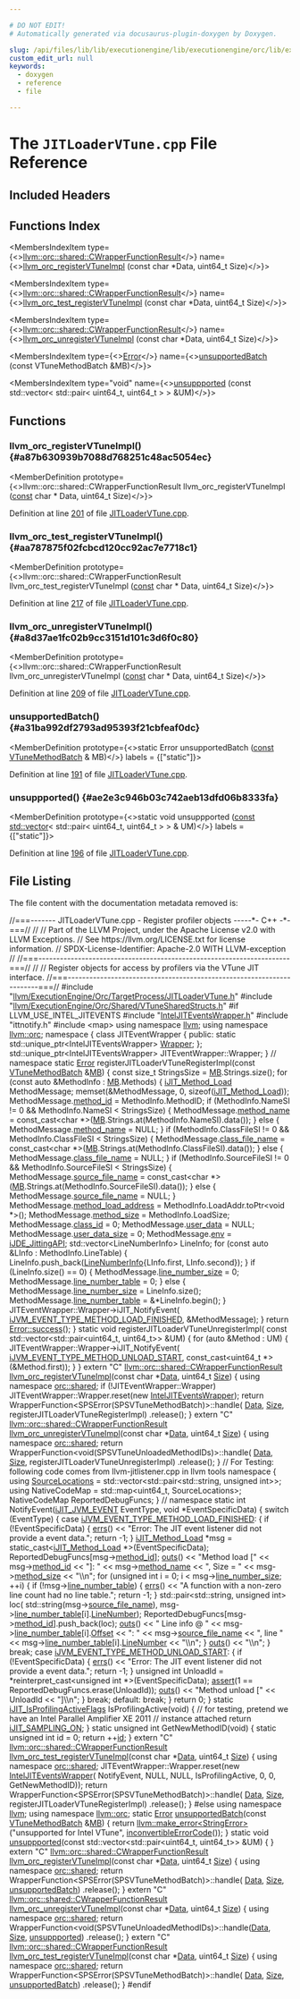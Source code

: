 ```yaml
---

# DO NOT EDIT!
# Automatically generated via docusaurus-plugin-doxygen by Doxygen.

slug: /api/files/lib/lib/executionengine/lib/executionengine/orc/lib/executionengine/orc/targetprocess/jitloadervtune-cpp
custom_edit_url: null
keywords:
  - doxygen
  - reference
  - file

---
```





# The `JITLoaderVTune.cpp` File Reference

<DoxygenPage pluginConfig={pluginConfig}>



## Included Headers

<IncludesList>
<IncludesListItem
  filePath="llvm/ExecutionEngine/Orc/TargetProcess/JITLoaderVTune.h"
  permalink="/docs/api/files/include/include/llvm/include/llvm/executionengine/include/llvm/executionengine/orc/include/llvm/executionengine/orc/targetprocess/jitloadervtune-h"
  isLocal="true" />
<IncludesListItem
  filePath="llvm/ExecutionEngine/Orc/Shared/VTuneSharedStructs.h"
  permalink="/docs/api/files/include/include/llvm/include/llvm/executionengine/include/llvm/executionengine/orc/include/llvm/executionengine/orc/shared/vtunesharedstructs-h"
  isLocal="true" />
</IncludesList>

## Functions Index

<MembersIndex>

<MembersIndexItem
  type={<><a href="/docs/api/structs/llvm/orc/shared/cwrapperfunctionresult">llvm::orc::shared::CWrapperFunctionResult</a></>}
  name={<><a href="#a87b630939b7088d768251c48ac5054ec">llvm&#95;orc&#95;registerVTuneImpl</a> (const char &#42;Data, uint64&#95;t Size)</>}>
</MembersIndexItem>

<MembersIndexItem
  type={<><a href="/docs/api/structs/llvm/orc/shared/cwrapperfunctionresult">llvm::orc::shared::CWrapperFunctionResult</a></>}
  name={<><a href="#aa787875f02fcbcd120cc92ac7e7718c1">llvm&#95;orc&#95;test&#95;registerVTuneImpl</a> (const char &#42;Data, uint64&#95;t Size)</>}>
</MembersIndexItem>

<MembersIndexItem
  type={<><a href="/docs/api/structs/llvm/orc/shared/cwrapperfunctionresult">llvm::orc::shared::CWrapperFunctionResult</a></>}
  name={<><a href="#a8d37ae1fc02b9cc3151d101c3d6f0c80">llvm&#95;orc&#95;unregisterVTuneImpl</a> (const char &#42;Data, uint64&#95;t Size)</>}>
</MembersIndexItem>

<MembersIndexItem
  type={<><a href="/docs/api/classes/llvm/error">Error</a></>}
  name={<><a href="#a31ba992df2793ad95393f21cbfeaf0dc">unsupportedBatch</a> (const VTuneMethodBatch &amp;MB)</>}>
</MembersIndexItem>

<MembersIndexItem
  type="void"
  name={<><a href="#ae2e3c946b03c742aeb13dfd06b8333fa">unsuppported</a> (const std::vector&lt; std::pair&lt; uint64&#95;t, uint64&#95;t &gt; &gt; &amp;UM)</>}>
</MembersIndexItem>

</MembersIndex>


<SectionDefinition>

## Functions

### llvm&#95;orc&#95;registerVTuneImpl() {#a87b630939b7088d768251c48ac5054ec}

<MemberDefinition
  prototype={<>llvm::orc::shared::CWrapperFunctionResult llvm&#95;orc&#95;registerVTuneImpl (<a href="/docs/api/files/lib/lib/target/lib/target/aarch64/aarch64promoteconstant-cpp/#a90f8350fecae261c25be85d38b451bff">const</a> char &#42; Data, uint64&#95;t Size)</>}>

Definition at line <a href="#l00201">201</a> of file <a href="/docs/api/files/lib/lib/executionengine/lib/executionengine/orc/lib/executionengine/orc/targetprocess/jitloadervtune-cpp">JITLoaderVTune.cpp</a>.
</MemberDefinition>

### llvm&#95;orc&#95;test&#95;registerVTuneImpl() {#aa787875f02fcbcd120cc92ac7e7718c1}

<MemberDefinition
  prototype={<>llvm::orc::shared::CWrapperFunctionResult llvm&#95;orc&#95;test&#95;registerVTuneImpl (<a href="/docs/api/files/lib/lib/target/lib/target/aarch64/aarch64promoteconstant-cpp/#a90f8350fecae261c25be85d38b451bff">const</a> char &#42; Data, uint64&#95;t Size)</>}>

Definition at line <a href="#l00217">217</a> of file <a href="/docs/api/files/lib/lib/executionengine/lib/executionengine/orc/lib/executionengine/orc/targetprocess/jitloadervtune-cpp">JITLoaderVTune.cpp</a>.
</MemberDefinition>

### llvm&#95;orc&#95;unregisterVTuneImpl() {#a8d37ae1fc02b9cc3151d101c3d6f0c80}

<MemberDefinition
  prototype={<>llvm::orc::shared::CWrapperFunctionResult llvm&#95;orc&#95;unregisterVTuneImpl (<a href="/docs/api/files/lib/lib/target/lib/target/aarch64/aarch64promoteconstant-cpp/#a90f8350fecae261c25be85d38b451bff">const</a> char &#42; Data, uint64&#95;t Size)</>}>

Definition at line <a href="#l00209">209</a> of file <a href="/docs/api/files/lib/lib/executionengine/lib/executionengine/orc/lib/executionengine/orc/targetprocess/jitloadervtune-cpp">JITLoaderVTune.cpp</a>.
</MemberDefinition>

### unsupportedBatch() {#a31ba992df2793ad95393f21cbfeaf0dc}

<MemberDefinition
  prototype={<>static Error unsupportedBatch (<a href="/docs/api/files/lib/lib/target/lib/target/aarch64/aarch64promoteconstant-cpp/#a90f8350fecae261c25be85d38b451bff">const</a> <a href="/docs/api/structs/llvm/orc/vtunemethodbatch">VTuneMethodBatch</a> &amp; MB)</>}
  labels = {["static"]}>

Definition at line <a href="#l00191">191</a> of file <a href="/docs/api/files/lib/lib/executionengine/lib/executionengine/orc/lib/executionengine/orc/targetprocess/jitloadervtune-cpp">JITLoaderVTune.cpp</a>.
</MemberDefinition>

### unsuppported() {#ae2e3c946b03c742aeb13dfd06b8333fa}

<MemberDefinition
  prototype={<>static void unsuppported (<a href="/docs/api/files/lib/lib/target/lib/target/aarch64/aarch64promoteconstant-cpp/#a90f8350fecae261c25be85d38b451bff">const</a> <a href="/docs/api/files/lib/lib/target/lib/target/amdgpu/amdgpupromotealloca-cpp/#ac760e37eba1d852d0a28011a1a0ce05f">std::vector</a>&lt; std::pair&lt; uint64&#95;t, uint64&#95;t &gt; &gt; &amp; UM)</>}
  labels = {["static"]}>

Definition at line <a href="#l00196">196</a> of file <a href="/docs/api/files/lib/lib/executionengine/lib/executionengine/orc/lib/executionengine/orc/targetprocess/jitloadervtune-cpp">JITLoaderVTune.cpp</a>.
</MemberDefinition>

</SectionDefinition>

## File Listing

The file content with the documentation metadata removed is:

<ProgramListing>

<Link id="l00001" /><CodeLine lineNumber="1"><span class="doxyHighlightComment">//===------- JITLoaderVTune.cpp - Register profiler objects -----&#42;- C++ -&#42;-===//</span></CodeLine>
<Link id="l00002" /><CodeLine lineNumber="2"><span class="doxyHighlightComment">//</span></CodeLine>
<Link id="l00003" /><CodeLine lineNumber="3"><span class="doxyHighlightComment">// Part of the LLVM Project, under the Apache License v2.0 with LLVM Exceptions.</span></CodeLine>
<Link id="l00004" /><CodeLine lineNumber="4"><span class="doxyHighlightComment">// See https://llvm.org/LICENSE.txt for license information.</span></CodeLine>
<Link id="l00005" /><CodeLine lineNumber="5"><span class="doxyHighlightComment">// SPDX-License-Identifier: Apache-2.0 WITH LLVM-exception</span></CodeLine>
<Link id="l00006" /><CodeLine lineNumber="6"><span class="doxyHighlightComment">//</span></CodeLine>
<Link id="l00007" /><CodeLine lineNumber="7"><span class="doxyHighlightComment">//===----------------------------------------------------------------------===//</span></CodeLine>
<Link id="l00008" /><CodeLine lineNumber="8"><span class="doxyHighlightComment">//</span></CodeLine>
<Link id="l00009" /><CodeLine lineNumber="9"><span class="doxyHighlightComment">// Register objects for access by profilers via the VTune JIT interface.</span></CodeLine>
<Link id="l00010" /><CodeLine lineNumber="10"><span class="doxyHighlightComment">//===----------------------------------------------------------------------===//</span></CodeLine>
<Link id="l00011" /><CodeLine lineNumber="11"></CodeLine>
<Link id="l00012" /><CodeLine lineNumber="12"><span class="doxyHighlightPreprocessor">#include &quot;<a href="/docs/api/files/include/include/llvm/include/llvm/executionengine/include/llvm/executionengine/orc/include/llvm/executionengine/orc/targetprocess/jitloadervtune-h">llvm/ExecutionEngine/Orc/TargetProcess/JITLoaderVTune.h</a>&quot;</span></CodeLine>
<Link id="l00013" /><CodeLine lineNumber="13"><span class="doxyHighlightPreprocessor">#include &quot;<a href="/docs/api/files/include/include/llvm/include/llvm/executionengine/include/llvm/executionengine/orc/include/llvm/executionengine/orc/shared/vtunesharedstructs-h">llvm/ExecutionEngine/Orc/Shared/VTuneSharedStructs.h</a>&quot;</span></CodeLine>
<Link id="l00014" /><CodeLine lineNumber="14"></CodeLine>
<Link id="l00015" /><CodeLine lineNumber="15"><span class="doxyHighlightPreprocessor">#if LLVM&#95;USE&#95;INTEL&#95;JITEVENTS</span></CodeLine>
<Link id="l00016" /><CodeLine lineNumber="16"><span class="doxyHighlightPreprocessor">#include &quot;<a href="/docs/api/files/lib/lib/executionengine/lib/executionengine/inteljitprofiling/inteljiteventswrapper-h">IntelJITEventsWrapper.h</a>&quot;</span></CodeLine>
<Link id="l00017" /><CodeLine lineNumber="17"><span class="doxyHighlightPreprocessor">#include &quot;ittnotify.h&quot;</span></CodeLine>
<Link id="l00018" /><CodeLine lineNumber="18"><span class="doxyHighlightPreprocessor">#include &lt;map&gt;</span></CodeLine>
<Link id="l00019" /><CodeLine lineNumber="19"></CodeLine>
<Link id="l00020" /><CodeLine lineNumber="20"><span class="doxyHighlightKeyword">using namespace </span><span class="doxyHighlight"><a href="/docs/api/namespaces/llvm">llvm</a>;</span></CodeLine>
<Link id="l00021" /><CodeLine lineNumber="21"><span class="doxyHighlightKeyword">using namespace </span><span class="doxyHighlight"><a href="/docs/api/namespaces/llvm/orc">llvm::orc</a>;</span></CodeLine>
<Link id="l00022" /><CodeLine lineNumber="22"></CodeLine>
<Link id="l00023" /><CodeLine lineNumber="23"><span class="doxyHighlightKeyword">namespace </span><span class="doxyHighlight">&#123;</span></CodeLine>
<Link id="l00024" /><CodeLine lineNumber="24"><span class="doxyHighlightKeyword">class </span><span class="doxyHighlight">JITEventWrapper &#123;</span></CodeLine>
<Link id="l00025" /><CodeLine lineNumber="25"><span class="doxyHighlightKeyword">public</span><span class="doxyHighlight">:</span></CodeLine>
<Link id="l00026" /><CodeLine lineNumber="26"><span class="doxyHighlight">  </span><span class="doxyHighlightKeyword">static</span><span class="doxyHighlight"> std::unique&#95;ptr&lt;IntelJITEventsWrapper&gt; <a href="/docs/api/files/lib/lib/target/lib/target/amdgpu/amdgpualiasanalysis-cpp/#a63f565f28385a6f2c7a4756ff6f3fa16">Wrapper</a>;</span></CodeLine>
<Link id="l00027" /><CodeLine lineNumber="27"><span class="doxyHighlight">&#125;;</span></CodeLine>
<Link id="l00028" /><CodeLine lineNumber="28"><span class="doxyHighlight">std::unique&#95;ptr&lt;IntelJITEventsWrapper&gt; JITEventWrapper::Wrapper;</span></CodeLine>
<Link id="l00029" /><CodeLine lineNumber="29"><span class="doxyHighlight">&#125; </span><span class="doxyHighlightComment">// namespace</span></CodeLine>
<Link id="l00030" /><CodeLine lineNumber="30"></CodeLine>
<Link id="l00031" /><CodeLine lineNumber="31"><span class="doxyHighlightKeyword">static</span><span class="doxyHighlight"> <a href="/docs/api/classes/llvm/error">Error</a> registerJITLoaderVTuneRegisterImpl(</span><span class="doxyHighlightKeyword">const</span><span class="doxyHighlight"> <a href="/docs/api/structs/llvm/orc/vtunemethodbatch">VTuneMethodBatch</a> &amp;<a href="/docs/api/classes/mb">MB</a>) &#123;</span></CodeLine>
<Link id="l00032" /><CodeLine lineNumber="32"><span class="doxyHighlight">  </span><span class="doxyHighlightKeyword">const</span><span class="doxyHighlight"> </span><span class="doxyHighlightKeywordType">size&#95;t</span><span class="doxyHighlight"> StringsSize = <a href="/docs/api/classes/mb">MB</a>.Strings.size();</span></CodeLine>
<Link id="l00033" /><CodeLine lineNumber="33"></CodeLine>
<Link id="l00034" /><CodeLine lineNumber="34"><span class="doxyHighlight">  </span><span class="doxyHighlightKeywordFlow">for</span><span class="doxyHighlight"> (</span><span class="doxyHighlightKeyword">const</span><span class="doxyHighlight"> </span><span class="doxyHighlightKeyword">auto</span><span class="doxyHighlight"> &amp;MethodInfo : <a href="/docs/api/classes/mb">MB</a>.Methods) &#123;</span></CodeLine>
<Link id="l00035" /><CodeLine lineNumber="35"><span class="doxyHighlight">    <a href="/docs/api/files/lib/lib/executionengine/lib/executionengine/inteljitprofiling/jitprofiling-h/#adc57d106ae825b561c956511e6cd93b8">iJIT&#95;Method&#95;Load</a> MethodMessage;</span></CodeLine>
<Link id="l00036" /><CodeLine lineNumber="36"><span class="doxyHighlight">    memset(&amp;MethodMessage, 0, </span><span class="doxyHighlightKeyword">sizeof</span><span class="doxyHighlight">(<a href="/docs/api/files/lib/lib/executionengine/lib/executionengine/inteljitprofiling/jitprofiling-h/#adc57d106ae825b561c956511e6cd93b8">iJIT&#95;Method&#95;Load</a>));</span></CodeLine>
<Link id="l00037" /><CodeLine lineNumber="37"></CodeLine>
<Link id="l00038" /><CodeLine lineNumber="38"><span class="doxyHighlight">    MethodMessage.<a href="/docs/api/structs/-ijit-method-load/#a4749361629cb18a2134ffcfb7c5009c3">method&#95;id</a> = MethodInfo.MethodID;</span></CodeLine>
<Link id="l00039" /><CodeLine lineNumber="39"><span class="doxyHighlight">    </span><span class="doxyHighlightKeywordFlow">if</span><span class="doxyHighlight"> (MethodInfo.NameSI != 0 &amp;&amp; MethodInfo.NameSI &lt; StringsSize) &#123;</span></CodeLine>
<Link id="l00040" /><CodeLine lineNumber="40"><span class="doxyHighlight">      MethodMessage.<a href="/docs/api/structs/-ijit-method-load/#a5a199a135f5c11023ae612a4d78ad7c5">method&#95;name</a> =</span></CodeLine>
<Link id="l00041" /><CodeLine lineNumber="41"><span class="doxyHighlight">          </span><span class="doxyHighlightKeyword">const&#95;cast&lt;</span><span class="doxyHighlightKeywordType">char</span><span class="doxyHighlight"> &#42;</span><span class="doxyHighlightKeyword">&gt;</span><span class="doxyHighlight">(<a href="/docs/api/classes/mb">MB</a>.Strings.at(MethodInfo.NameSI).data());</span></CodeLine>
<Link id="l00042" /><CodeLine lineNumber="42"><span class="doxyHighlight">    &#125; </span><span class="doxyHighlightKeywordFlow">else</span><span class="doxyHighlight"> &#123;</span></CodeLine>
<Link id="l00043" /><CodeLine lineNumber="43"><span class="doxyHighlight">      MethodMessage.<a href="/docs/api/structs/-ijit-method-load/#a5a199a135f5c11023ae612a4d78ad7c5">method&#95;name</a> = NULL;</span></CodeLine>
<Link id="l00044" /><CodeLine lineNumber="44"><span class="doxyHighlight">    &#125;</span></CodeLine>
<Link id="l00045" /><CodeLine lineNumber="45"><span class="doxyHighlight">    </span><span class="doxyHighlightKeywordFlow">if</span><span class="doxyHighlight"> (MethodInfo.ClassFileSI != 0 &amp;&amp; MethodInfo.ClassFileSI &lt; StringsSize) &#123;</span></CodeLine>
<Link id="l00046" /><CodeLine lineNumber="46"><span class="doxyHighlight">      MethodMessage.<a href="/docs/api/structs/-ijit-method-load/#a59e7f7b3c5dccad3d6de566b0a0edd32">class&#95;file&#95;name</a> =</span></CodeLine>
<Link id="l00047" /><CodeLine lineNumber="47"><span class="doxyHighlight">          </span><span class="doxyHighlightKeyword">const&#95;cast&lt;</span><span class="doxyHighlightKeywordType">char</span><span class="doxyHighlight"> &#42;</span><span class="doxyHighlightKeyword">&gt;</span><span class="doxyHighlight">(<a href="/docs/api/classes/mb">MB</a>.Strings.at(MethodInfo.ClassFileSI).data());</span></CodeLine>
<Link id="l00048" /><CodeLine lineNumber="48"><span class="doxyHighlight">    &#125; </span><span class="doxyHighlightKeywordFlow">else</span><span class="doxyHighlight"> &#123;</span></CodeLine>
<Link id="l00049" /><CodeLine lineNumber="49"><span class="doxyHighlight">      MethodMessage.<a href="/docs/api/structs/-ijit-method-load/#a59e7f7b3c5dccad3d6de566b0a0edd32">class&#95;file&#95;name</a> = NULL;</span></CodeLine>
<Link id="l00050" /><CodeLine lineNumber="50"><span class="doxyHighlight">    &#125;</span></CodeLine>
<Link id="l00051" /><CodeLine lineNumber="51"><span class="doxyHighlight">    </span><span class="doxyHighlightKeywordFlow">if</span><span class="doxyHighlight"> (MethodInfo.SourceFileSI != 0 &amp;&amp; MethodInfo.SourceFileSI &lt; StringsSize) &#123;</span></CodeLine>
<Link id="l00052" /><CodeLine lineNumber="52"><span class="doxyHighlight">      MethodMessage.<a href="/docs/api/structs/-ijit-method-load/#a8dc975a3b54110af8007f2418477ac50">source&#95;file&#95;name</a> =</span></CodeLine>
<Link id="l00053" /><CodeLine lineNumber="53"><span class="doxyHighlight">          </span><span class="doxyHighlightKeyword">const&#95;cast&lt;</span><span class="doxyHighlightKeywordType">char</span><span class="doxyHighlight"> &#42;</span><span class="doxyHighlightKeyword">&gt;</span><span class="doxyHighlight">(<a href="/docs/api/classes/mb">MB</a>.Strings.at(MethodInfo.SourceFileSI).data());</span></CodeLine>
<Link id="l00054" /><CodeLine lineNumber="54"><span class="doxyHighlight">    &#125; </span><span class="doxyHighlightKeywordFlow">else</span><span class="doxyHighlight"> &#123;</span></CodeLine>
<Link id="l00055" /><CodeLine lineNumber="55"><span class="doxyHighlight">      MethodMessage.<a href="/docs/api/structs/-ijit-method-load/#a8dc975a3b54110af8007f2418477ac50">source&#95;file&#95;name</a> = NULL;</span></CodeLine>
<Link id="l00056" /><CodeLine lineNumber="56"><span class="doxyHighlight">    &#125;</span></CodeLine>
<Link id="l00057" /><CodeLine lineNumber="57"></CodeLine>
<Link id="l00058" /><CodeLine lineNumber="58"><span class="doxyHighlight">    MethodMessage.<a href="/docs/api/structs/-ijit-method-load/#af528d810e75a9db278ee900432cd17c8">method&#95;load&#95;address</a> = MethodInfo.LoadAddr.toPtr&lt;</span><span class="doxyHighlightKeywordType">void</span><span class="doxyHighlight"> &#42;&gt;();</span></CodeLine>
<Link id="l00059" /><CodeLine lineNumber="59"><span class="doxyHighlight">    MethodMessage.<a href="/docs/api/structs/-ijit-method-load/#ab68d7a5a9552ec49bd7baa01c03d1f72">method&#95;size</a> = MethodInfo.LoadSize;</span></CodeLine>
<Link id="l00060" /><CodeLine lineNumber="60"><span class="doxyHighlight">    MethodMessage.<a href="/docs/api/structs/-ijit-method-load/#a4bc1739953218a3f24f919936c5aa262">class&#95;id</a> = 0;</span></CodeLine>
<Link id="l00061" /><CodeLine lineNumber="61"></CodeLine>
<Link id="l00062" /><CodeLine lineNumber="62"><span class="doxyHighlight">    MethodMessage.<a href="/docs/api/structs/-ijit-method-load/#a990057599a1696b89c5e8e8bf4ad05f3">user&#95;data</a> = NULL;</span></CodeLine>
<Link id="l00063" /><CodeLine lineNumber="63"><span class="doxyHighlight">    MethodMessage.<a href="/docs/api/structs/-ijit-method-load/#a8e116b5d71e7b98c6c85e6558d5896c6">user&#95;data&#95;size</a> = 0;</span></CodeLine>
<Link id="l00064" /><CodeLine lineNumber="64"><span class="doxyHighlight">    MethodMessage.<a href="/docs/api/structs/-ijit-method-load/#a3ce4f9e31a87a8ef08ccc32804aebd6c">env</a> = <a href="/docs/api/files/lib/lib/executionengine/lib/executionengine/inteljitprofiling/jitprofiling-h/#a95ebe83a5829131400c97607ca80c3eba5bdd71c0c65348e20edfde628c45e842">iJDE&#95;JittingAPI</a>;</span></CodeLine>
<Link id="l00065" /><CodeLine lineNumber="65"></CodeLine>
<Link id="l00066" /><CodeLine lineNumber="66"><span class="doxyHighlight">    std::vector&lt;LineNumberInfo&gt; LineInfo;</span></CodeLine>
<Link id="l00067" /><CodeLine lineNumber="67"><span class="doxyHighlight">    </span><span class="doxyHighlightKeywordFlow">for</span><span class="doxyHighlight"> (</span><span class="doxyHighlightKeyword">const</span><span class="doxyHighlight"> </span><span class="doxyHighlightKeyword">auto</span><span class="doxyHighlight"> &amp;LInfo : MethodInfo.LineTable) &#123;</span></CodeLine>
<Link id="l00068" /><CodeLine lineNumber="68"><span class="doxyHighlight">      LineInfo.push&#95;back(<a href="/docs/api/files/lib/lib/executionengine/lib/executionengine/inteljitprofiling/jitprofiling-h/#a9de37a123b4362809ea9d12abc877e2e">LineNumberInfo</a>&#123;LInfo.first, LInfo.second&#125;);</span></CodeLine>
<Link id="l00069" /><CodeLine lineNumber="69"><span class="doxyHighlight">    &#125;</span></CodeLine>
<Link id="l00070" /><CodeLine lineNumber="70"></CodeLine>
<Link id="l00071" /><CodeLine lineNumber="71"><span class="doxyHighlight">    </span><span class="doxyHighlightKeywordFlow">if</span><span class="doxyHighlight"> (LineInfo.size() == 0) &#123;</span></CodeLine>
<Link id="l00072" /><CodeLine lineNumber="72"><span class="doxyHighlight">      MethodMessage.<a href="/docs/api/structs/-ijit-method-load/#a18fba4fe0f235d81be7e6661c8de2890">line&#95;number&#95;size</a> = 0;</span></CodeLine>
<Link id="l00073" /><CodeLine lineNumber="73"><span class="doxyHighlight">      MethodMessage.<a href="/docs/api/structs/-ijit-method-load/#a8cc078c6201ccc6fd2e292e82cb061ae">line&#95;number&#95;table</a> = 0;</span></CodeLine>
<Link id="l00074" /><CodeLine lineNumber="74"><span class="doxyHighlight">    &#125; </span><span class="doxyHighlightKeywordFlow">else</span><span class="doxyHighlight"> &#123;</span></CodeLine>
<Link id="l00075" /><CodeLine lineNumber="75"><span class="doxyHighlight">      MethodMessage.<a href="/docs/api/structs/-ijit-method-load/#a18fba4fe0f235d81be7e6661c8de2890">line&#95;number&#95;size</a> = LineInfo.size();</span></CodeLine>
<Link id="l00076" /><CodeLine lineNumber="76"><span class="doxyHighlight">      MethodMessage.<a href="/docs/api/structs/-ijit-method-load/#a8cc078c6201ccc6fd2e292e82cb061ae">line&#95;number&#95;table</a> = &amp;&#42;LineInfo.begin();</span></CodeLine>
<Link id="l00077" /><CodeLine lineNumber="77"><span class="doxyHighlight">    &#125;</span></CodeLine>
<Link id="l00078" /><CodeLine lineNumber="78"><span class="doxyHighlight">    JITEventWrapper::Wrapper-&gt;iJIT&#95;NotifyEvent(</span></CodeLine>
<Link id="l00079" /><CodeLine lineNumber="79"><span class="doxyHighlight">        <a href="/docs/api/files/lib/lib/executionengine/lib/executionengine/inteljitprofiling/jitprofiling-h/#a199e5cfae34a345dd07c5da4db615318aace21abae9888611f9fb6e6cf1922b20">iJVM&#95;EVENT&#95;TYPE&#95;METHOD&#95;LOAD&#95;FINISHED</a>, &amp;MethodMessage);</span></CodeLine>
<Link id="l00080" /><CodeLine lineNumber="80"><span class="doxyHighlight">  &#125;</span></CodeLine>
<Link id="l00081" /><CodeLine lineNumber="81"></CodeLine>
<Link id="l00082" /><CodeLine lineNumber="82"><span class="doxyHighlight">  </span><span class="doxyHighlightKeywordFlow">return</span><span class="doxyHighlight"> <a href="/docs/api/classes/llvm/error/#a4dfd0813c3d0e0a30439b5a3e9196b59">Error::success</a>();</span></CodeLine>
<Link id="l00083" /><CodeLine lineNumber="83"><span class="doxyHighlight">&#125;</span></CodeLine>
<Link id="l00084" /><CodeLine lineNumber="84"></CodeLine>
<Link id="l00085" /><CodeLine lineNumber="85"><span class="doxyHighlightKeyword">static</span><span class="doxyHighlight"> </span><span class="doxyHighlightKeywordType">void</span><span class="doxyHighlight"> registerJITLoaderVTuneUnregisterImpl(</span></CodeLine>
<Link id="l00086" /><CodeLine lineNumber="86"><span class="doxyHighlight">    </span><span class="doxyHighlightKeyword">const</span><span class="doxyHighlight"> std::vector&lt;std::pair&lt;uint64&#95;t, uint64&#95;t&gt;&gt; &amp;UM) &#123;</span></CodeLine>
<Link id="l00087" /><CodeLine lineNumber="87"><span class="doxyHighlight">  </span><span class="doxyHighlightKeywordFlow">for</span><span class="doxyHighlight"> (</span><span class="doxyHighlightKeyword">auto</span><span class="doxyHighlight"> &amp;Method : UM) &#123;</span></CodeLine>
<Link id="l00088" /><CodeLine lineNumber="88"><span class="doxyHighlight">    JITEventWrapper::Wrapper-&gt;iJIT&#95;NotifyEvent(</span></CodeLine>
<Link id="l00089" /><CodeLine lineNumber="89"><span class="doxyHighlight">        <a href="/docs/api/files/lib/lib/executionengine/lib/executionengine/inteljitprofiling/jitprofiling-h/#a199e5cfae34a345dd07c5da4db615318abaeae040e439fd0de07f2b09b4ae99d5">iJVM&#95;EVENT&#95;TYPE&#95;METHOD&#95;UNLOAD&#95;START</a>,</span></CodeLine>
<Link id="l00090" /><CodeLine lineNumber="90"><span class="doxyHighlight">        </span><span class="doxyHighlightKeyword">const&#95;cast&lt;</span><span class="doxyHighlight">uint64&#95;t &#42;</span><span class="doxyHighlightKeyword">&gt;</span><span class="doxyHighlight">(&amp;Method.first));</span></CodeLine>
<Link id="l00091" /><CodeLine lineNumber="91"><span class="doxyHighlight">  &#125;</span></CodeLine>
<Link id="l00092" /><CodeLine lineNumber="92"><span class="doxyHighlight">&#125;</span></CodeLine>
<Link id="l00093" /><CodeLine lineNumber="93"></CodeLine>
<Link id="l00094" /><CodeLine lineNumber="94"><span class="doxyHighlightKeyword">extern</span><span class="doxyHighlight"> </span><span class="doxyHighlightStringLiteral">&quot;C&quot;</span><span class="doxyHighlight"> <a href="/docs/api/structs/llvm/orc/shared/cwrapperfunctionresult">llvm::orc::shared::CWrapperFunctionResult</a></span></CodeLine>
<Link id="l00095" /><CodeLine lineNumber="95"><span class="doxyHighlight"><a href="#a87b630939b7088d768251c48ac5054ec">llvm&#95;orc&#95;registerVTuneImpl</a>(</span><span class="doxyHighlightKeyword">const</span><span class="doxyHighlight"> </span><span class="doxyHighlightKeywordType">char</span><span class="doxyHighlight"> &#42;<a href="/docs/api/namespaces/llvm/#aa20539e89704d20b98b97e9c3feac934">Data</a>, uint64&#95;t <a href="/docs/api/files/lib/lib/analysis/inlineorder-cpp/#a7ee6f0cb51c3b9056199e9a0001fe8c3a6f6cb72d544962fa333e2e34ce64f719">Size</a>) &#123;</span></CodeLine>
<Link id="l00096" /><CodeLine lineNumber="96"><span class="doxyHighlight">  </span><span class="doxyHighlightKeyword">using namespace </span><span class="doxyHighlight"><a href="/docs/api/namespaces/llvm/orc/shared">orc::shared</a>;</span></CodeLine>
<Link id="l00097" /><CodeLine lineNumber="97"><span class="doxyHighlight">  </span><span class="doxyHighlightKeywordFlow">if</span><span class="doxyHighlight"> (!JITEventWrapper::Wrapper)</span></CodeLine>
<Link id="l00098" /><CodeLine lineNumber="98"><span class="doxyHighlight">    JITEventWrapper::Wrapper.reset(</span><span class="doxyHighlightKeyword">new</span><span class="doxyHighlight"> <a href="/docs/api/classes/llvm/inteljiteventswrapper">IntelJITEventsWrapper</a>);</span></CodeLine>
<Link id="l00099" /><CodeLine lineNumber="99"></CodeLine>
<Link id="l00100" /><CodeLine lineNumber="100"><span class="doxyHighlight">  </span><span class="doxyHighlightKeywordFlow">return</span><span class="doxyHighlight"> WrapperFunction&lt;SPSError(SPSVTuneMethodBatch)&gt;::handle(</span></CodeLine>
<Link id="l00101" /><CodeLine lineNumber="101"><span class="doxyHighlight">             <a href="/docs/api/namespaces/llvm/#aa20539e89704d20b98b97e9c3feac934">Data</a>, <a href="/docs/api/files/lib/lib/analysis/inlineorder-cpp/#a7ee6f0cb51c3b9056199e9a0001fe8c3a6f6cb72d544962fa333e2e34ce64f719">Size</a>, registerJITLoaderVTuneRegisterImpl)</span></CodeLine>
<Link id="l00102" /><CodeLine lineNumber="102"><span class="doxyHighlight">      .release();</span></CodeLine>
<Link id="l00103" /><CodeLine lineNumber="103"><span class="doxyHighlight">&#125;</span></CodeLine>
<Link id="l00104" /><CodeLine lineNumber="104"></CodeLine>
<Link id="l00105" /><CodeLine lineNumber="105"><span class="doxyHighlightKeyword">extern</span><span class="doxyHighlight"> </span><span class="doxyHighlightStringLiteral">&quot;C&quot;</span><span class="doxyHighlight"> <a href="/docs/api/structs/llvm/orc/shared/cwrapperfunctionresult">llvm::orc::shared::CWrapperFunctionResult</a></span></CodeLine>
<Link id="l00106" /><CodeLine lineNumber="106"><span class="doxyHighlight"><a href="#a8d37ae1fc02b9cc3151d101c3d6f0c80">llvm&#95;orc&#95;unregisterVTuneImpl</a>(</span><span class="doxyHighlightKeyword">const</span><span class="doxyHighlight"> </span><span class="doxyHighlightKeywordType">char</span><span class="doxyHighlight"> &#42;<a href="/docs/api/namespaces/llvm/#aa20539e89704d20b98b97e9c3feac934">Data</a>, uint64&#95;t <a href="/docs/api/files/lib/lib/analysis/inlineorder-cpp/#a7ee6f0cb51c3b9056199e9a0001fe8c3a6f6cb72d544962fa333e2e34ce64f719">Size</a>) &#123;</span></CodeLine>
<Link id="l00107" /><CodeLine lineNumber="107"><span class="doxyHighlight">  </span><span class="doxyHighlightKeyword">using namespace </span><span class="doxyHighlight"><a href="/docs/api/namespaces/llvm/orc/shared">orc::shared</a>;</span></CodeLine>
<Link id="l00108" /><CodeLine lineNumber="108"><span class="doxyHighlight">  </span><span class="doxyHighlightKeywordFlow">return</span><span class="doxyHighlight"> WrapperFunction&lt;void(SPSVTuneUnloadedMethodIDs)&gt;::handle(</span></CodeLine>
<Link id="l00109" /><CodeLine lineNumber="109"><span class="doxyHighlight">             <a href="/docs/api/namespaces/llvm/#aa20539e89704d20b98b97e9c3feac934">Data</a>, <a href="/docs/api/files/lib/lib/analysis/inlineorder-cpp/#a7ee6f0cb51c3b9056199e9a0001fe8c3a6f6cb72d544962fa333e2e34ce64f719">Size</a>, registerJITLoaderVTuneUnregisterImpl)</span></CodeLine>
<Link id="l00110" /><CodeLine lineNumber="110"><span class="doxyHighlight">      .release();</span></CodeLine>
<Link id="l00111" /><CodeLine lineNumber="111"><span class="doxyHighlight">&#125;</span></CodeLine>
<Link id="l00112" /><CodeLine lineNumber="112"></CodeLine>
<Link id="l00113" /><CodeLine lineNumber="113"><span class="doxyHighlightComment">// For Testing: following code comes from llvm-jitlistener.cpp in llvm tools</span></CodeLine>
<Link id="l00114" /><CodeLine lineNumber="114"><span class="doxyHighlightKeyword">namespace </span><span class="doxyHighlight">&#123;</span></CodeLine>
<Link id="l00115" /><CodeLine lineNumber="115"><span class="doxyHighlightKeyword">using </span><span class="doxyHighlight"><a href="/docs/api/namespaces/llvm/gsym/#af56cdce2bbbfcdafb057bce7c90bf419">SourceLocations</a> = std::vector&lt;std::pair&lt;std::string, unsigned int&gt;&gt;;</span></CodeLine>
<Link id="l00116" /><CodeLine lineNumber="116"><span class="doxyHighlightKeyword">using </span><span class="doxyHighlight">NativeCodeMap = std::map&lt;uint64&#95;t, SourceLocations&gt;;</span></CodeLine>
<Link id="l00117" /><CodeLine lineNumber="117"><span class="doxyHighlight">NativeCodeMap ReportedDebugFuncs;</span></CodeLine>
<Link id="l00118" /><CodeLine lineNumber="118"><span class="doxyHighlight">&#125; </span><span class="doxyHighlightComment">// namespace</span></CodeLine>
<Link id="l00119" /><CodeLine lineNumber="119"></CodeLine>
<Link id="l00120" /><CodeLine lineNumber="120"><span class="doxyHighlightKeyword">static</span><span class="doxyHighlight"> </span><span class="doxyHighlightKeywordType">int</span><span class="doxyHighlight"> NotifyEvent(<a href="/docs/api/files/lib/lib/executionengine/lib/executionengine/inteljitprofiling/jitprofiling-h/#ad89eccbfeaaaff0a0c323b734bfaaaca">iJIT&#95;JVM&#95;EVENT</a> EventType, </span><span class="doxyHighlightKeywordType">void</span><span class="doxyHighlight"> &#42;EventSpecificData) &#123;</span></CodeLine>
<Link id="l00121" /><CodeLine lineNumber="121"><span class="doxyHighlight">  </span><span class="doxyHighlightKeywordFlow">switch</span><span class="doxyHighlight"> (EventType) &#123;</span></CodeLine>
<Link id="l00122" /><CodeLine lineNumber="122"><span class="doxyHighlight">  </span><span class="doxyHighlightKeywordFlow">case</span><span class="doxyHighlight"> <a href="/docs/api/files/lib/lib/executionengine/lib/executionengine/inteljitprofiling/jitprofiling-h/#a199e5cfae34a345dd07c5da4db615318aace21abae9888611f9fb6e6cf1922b20">iJVM&#95;EVENT&#95;TYPE&#95;METHOD&#95;LOAD&#95;FINISHED</a>: &#123;</span></CodeLine>
<Link id="l00123" /><CodeLine lineNumber="123"><span class="doxyHighlight">    </span><span class="doxyHighlightKeywordFlow">if</span><span class="doxyHighlight"> (!EventSpecificData) &#123;</span></CodeLine>
<Link id="l00124" /><CodeLine lineNumber="124"><span class="doxyHighlight">      <a href="/docs/api/namespaces/llvm/#a9a7b5c68c90f85baaedaa854cc5002cc">errs</a>() &lt;&lt; </span><span class="doxyHighlightStringLiteral">&quot;Error: The JIT event listener did not provide a event data.&quot;</span><span class="doxyHighlight">;</span></CodeLine>
<Link id="l00125" /><CodeLine lineNumber="125"><span class="doxyHighlight">      </span><span class="doxyHighlightKeywordFlow">return</span><span class="doxyHighlight"> -1;</span></CodeLine>
<Link id="l00126" /><CodeLine lineNumber="126"><span class="doxyHighlight">    &#125;</span></CodeLine>
<Link id="l00127" /><CodeLine lineNumber="127"><span class="doxyHighlight">    <a href="/docs/api/files/lib/lib/executionengine/lib/executionengine/inteljitprofiling/jitprofiling-h/#adc57d106ae825b561c956511e6cd93b8">iJIT&#95;Method&#95;Load</a> &#42;msg = </span><span class="doxyHighlightKeyword">static&#95;cast&lt;</span><span class="doxyHighlight"><a href="/docs/api/files/lib/lib/executionengine/lib/executionengine/inteljitprofiling/jitprofiling-h/#adc57d106ae825b561c956511e6cd93b8">iJIT&#95;Method&#95;Load</a> &#42;</span><span class="doxyHighlightKeyword">&gt;</span><span class="doxyHighlight">(EventSpecificData);</span></CodeLine>
<Link id="l00128" /><CodeLine lineNumber="128"></CodeLine>
<Link id="l00129" /><CodeLine lineNumber="129"><span class="doxyHighlight">    ReportedDebugFuncs&#91;msg-&gt;<a href="/docs/api/structs/-ijit-method-load/#a4749361629cb18a2134ffcfb7c5009c3">method&#95;id</a>&#93;;</span></CodeLine>
<Link id="l00130" /><CodeLine lineNumber="130"></CodeLine>
<Link id="l00131" /><CodeLine lineNumber="131"><span class="doxyHighlight">    <a href="/docs/api/namespaces/llvm/#a2d79a00fa7c56f57b87f2fe2a3f118c7">outs</a>() &lt;&lt; </span><span class="doxyHighlightStringLiteral">&quot;Method load &#91;&quot;</span><span class="doxyHighlight"> &lt;&lt; msg-&gt;<a href="/docs/api/structs/-ijit-method-load/#a4749361629cb18a2134ffcfb7c5009c3">method&#95;id</a> &lt;&lt; </span><span class="doxyHighlightStringLiteral">&quot;&#93;: &quot;</span><span class="doxyHighlight"> &lt;&lt; msg-&gt;<a href="/docs/api/structs/-ijit-method-load/#a5a199a135f5c11023ae612a4d78ad7c5">method&#95;name</a></span></CodeLine>
<Link id="l00132" /><CodeLine lineNumber="132"><span class="doxyHighlight">           &lt;&lt; </span><span class="doxyHighlightStringLiteral">&quot;, Size = &quot;</span><span class="doxyHighlight"> &lt;&lt; msg-&gt;<a href="/docs/api/structs/-ijit-method-load/#ab68d7a5a9552ec49bd7baa01c03d1f72">method&#95;size</a> &lt;&lt; </span><span class="doxyHighlightStringLiteral">&quot;\\n&quot;</span><span class="doxyHighlight">;</span></CodeLine>
<Link id="l00133" /><CodeLine lineNumber="133"></CodeLine>
<Link id="l00134" /><CodeLine lineNumber="134"><span class="doxyHighlight">    </span><span class="doxyHighlightKeywordFlow">for</span><span class="doxyHighlight"> (</span><span class="doxyHighlightKeywordType">unsigned</span><span class="doxyHighlight"> </span><span class="doxyHighlightKeywordType">int</span><span class="doxyHighlight"> i = 0; i &lt; msg-&gt;<a href="/docs/api/structs/-ijit-method-load/#a18fba4fe0f235d81be7e6661c8de2890">line&#95;number&#95;size</a>; ++i) &#123;</span></CodeLine>
<Link id="l00135" /><CodeLine lineNumber="135"><span class="doxyHighlight">      </span><span class="doxyHighlightKeywordFlow">if</span><span class="doxyHighlight"> (!msg-&gt;<a href="/docs/api/structs/-ijit-method-load/#a8cc078c6201ccc6fd2e292e82cb061ae">line&#95;number&#95;table</a>) &#123;</span></CodeLine>
<Link id="l00136" /><CodeLine lineNumber="136"><span class="doxyHighlight">        <a href="/docs/api/namespaces/llvm/#a9a7b5c68c90f85baaedaa854cc5002cc">errs</a>() &lt;&lt; </span><span class="doxyHighlightStringLiteral">&quot;A function with a non-zero line count had no line table.&quot;</span><span class="doxyHighlight">;</span></CodeLine>
<Link id="l00137" /><CodeLine lineNumber="137"><span class="doxyHighlight">        </span><span class="doxyHighlightKeywordFlow">return</span><span class="doxyHighlight"> -1;</span></CodeLine>
<Link id="l00138" /><CodeLine lineNumber="138"><span class="doxyHighlight">      &#125;</span></CodeLine>
<Link id="l00139" /><CodeLine lineNumber="139"><span class="doxyHighlight">      std::pair&lt;std::string, unsigned int&gt; loc(</span></CodeLine>
<Link id="l00140" /><CodeLine lineNumber="140"><span class="doxyHighlight">          std::string(msg-&gt;<a href="/docs/api/structs/-ijit-method-load/#a8dc975a3b54110af8007f2418477ac50">source&#95;file&#95;name</a>),</span></CodeLine>
<Link id="l00141" /><CodeLine lineNumber="141"><span class="doxyHighlight">          msg-&gt;<a href="/docs/api/structs/-ijit-method-load/#a8cc078c6201ccc6fd2e292e82cb061ae">line&#95;number&#95;table</a>&#91;i&#93;.<a href="/docs/api/structs/-linenumberinfo/#a7bc3b6e7a1f4b21576a71525ab9f4d86">LineNumber</a>);</span></CodeLine>
<Link id="l00142" /><CodeLine lineNumber="142"><span class="doxyHighlight">      ReportedDebugFuncs&#91;msg-&gt;<a href="/docs/api/structs/-ijit-method-load/#a4749361629cb18a2134ffcfb7c5009c3">method&#95;id</a>&#93;.push&#95;back(loc);</span></CodeLine>
<Link id="l00143" /><CodeLine lineNumber="143"><span class="doxyHighlight">      <a href="/docs/api/namespaces/llvm/#a2d79a00fa7c56f57b87f2fe2a3f118c7">outs</a>() &lt;&lt; </span><span class="doxyHighlightStringLiteral">&quot;  Line info @ &quot;</span><span class="doxyHighlight"> &lt;&lt; msg-&gt;<a href="/docs/api/structs/-ijit-method-load/#a8cc078c6201ccc6fd2e292e82cb061ae">line&#95;number&#95;table</a>&#91;i&#93;.<a href="/docs/api/structs/-linenumberinfo/#a05e4308f18790d0556bc28f3f916335e">Offset</a> &lt;&lt; </span><span class="doxyHighlightStringLiteral">&quot;: &quot;</span></CodeLine>
<Link id="l00144" /><CodeLine lineNumber="144"><span class="doxyHighlight">             &lt;&lt; msg-&gt;<a href="/docs/api/structs/-ijit-method-load/#a8dc975a3b54110af8007f2418477ac50">source&#95;file&#95;name</a> &lt;&lt; </span><span class="doxyHighlightStringLiteral">&quot;, line &quot;</span></CodeLine>
<Link id="l00145" /><CodeLine lineNumber="145"><span class="doxyHighlight">             &lt;&lt; msg-&gt;<a href="/docs/api/structs/-ijit-method-load/#a8cc078c6201ccc6fd2e292e82cb061ae">line&#95;number&#95;table</a>&#91;i&#93;.<a href="/docs/api/structs/-linenumberinfo/#a7bc3b6e7a1f4b21576a71525ab9f4d86">LineNumber</a> &lt;&lt; </span><span class="doxyHighlightStringLiteral">&quot;\\n&quot;</span><span class="doxyHighlight">;</span></CodeLine>
<Link id="l00146" /><CodeLine lineNumber="146"><span class="doxyHighlight">    &#125;</span></CodeLine>
<Link id="l00147" /><CodeLine lineNumber="147"><span class="doxyHighlight">    <a href="/docs/api/namespaces/llvm/#a2d79a00fa7c56f57b87f2fe2a3f118c7">outs</a>() &lt;&lt; </span><span class="doxyHighlightStringLiteral">&quot;\\n&quot;</span><span class="doxyHighlight">;</span></CodeLine>
<Link id="l00148" /><CodeLine lineNumber="148"><span class="doxyHighlight">  &#125; </span><span class="doxyHighlightKeywordFlow">break</span><span class="doxyHighlight">;</span></CodeLine>
<Link id="l00149" /><CodeLine lineNumber="149"><span class="doxyHighlight">  </span><span class="doxyHighlightKeywordFlow">case</span><span class="doxyHighlight"> <a href="/docs/api/files/lib/lib/executionengine/lib/executionengine/inteljitprofiling/jitprofiling-h/#a199e5cfae34a345dd07c5da4db615318abaeae040e439fd0de07f2b09b4ae99d5">iJVM&#95;EVENT&#95;TYPE&#95;METHOD&#95;UNLOAD&#95;START</a>: &#123;</span></CodeLine>
<Link id="l00150" /><CodeLine lineNumber="150"><span class="doxyHighlight">    </span><span class="doxyHighlightKeywordFlow">if</span><span class="doxyHighlight"> (!EventSpecificData) &#123;</span></CodeLine>
<Link id="l00151" /><CodeLine lineNumber="151"><span class="doxyHighlight">      <a href="/docs/api/namespaces/llvm/#a9a7b5c68c90f85baaedaa854cc5002cc">errs</a>() &lt;&lt; </span><span class="doxyHighlightStringLiteral">&quot;Error: The JIT event listener did not provide a event data.&quot;</span><span class="doxyHighlight">;</span></CodeLine>
<Link id="l00152" /><CodeLine lineNumber="152"><span class="doxyHighlight">      </span><span class="doxyHighlightKeywordFlow">return</span><span class="doxyHighlight"> -1;</span></CodeLine>
<Link id="l00153" /><CodeLine lineNumber="153"><span class="doxyHighlight">    &#125;</span></CodeLine>
<Link id="l00154" /><CodeLine lineNumber="154"><span class="doxyHighlight">    </span><span class="doxyHighlightKeywordType">unsigned</span><span class="doxyHighlight"> </span><span class="doxyHighlightKeywordType">int</span><span class="doxyHighlight"> UnloadId =</span></CodeLine>
<Link id="l00155" /><CodeLine lineNumber="155"><span class="doxyHighlight">        &#42;</span><span class="doxyHighlightKeyword">reinterpret&#95;cast&lt;</span><span class="doxyHighlightKeywordType">unsigned</span><span class="doxyHighlight"> </span><span class="doxyHighlightKeywordType">int</span><span class="doxyHighlight"> &#42;</span><span class="doxyHighlightKeyword">&gt;</span><span class="doxyHighlight">(EventSpecificData);</span></CodeLine>
<Link id="l00156" /><CodeLine lineNumber="156"><span class="doxyHighlight">    <a href="/docs/api/files/lib/lib/target/lib/target/amdgpu/silowercontrolflow-cpp/#a4868c5d81c5ccc98c47aeab6244346a0">assert</a>(1 == ReportedDebugFuncs.erase(UnloadId));</span></CodeLine>
<Link id="l00157" /><CodeLine lineNumber="157"><span class="doxyHighlight">    <a href="/docs/api/namespaces/llvm/#a2d79a00fa7c56f57b87f2fe2a3f118c7">outs</a>() &lt;&lt; </span><span class="doxyHighlightStringLiteral">&quot;Method unload &#91;&quot;</span><span class="doxyHighlight"> &lt;&lt; UnloadId &lt;&lt; </span><span class="doxyHighlightStringLiteral">&quot;&#93;\\n&quot;</span><span class="doxyHighlight">;</span></CodeLine>
<Link id="l00158" /><CodeLine lineNumber="158"><span class="doxyHighlight">  &#125; </span><span class="doxyHighlightKeywordFlow">break</span><span class="doxyHighlight">;</span></CodeLine>
<Link id="l00159" /><CodeLine lineNumber="159"><span class="doxyHighlight">  </span><span class="doxyHighlightKeywordFlow">default</span><span class="doxyHighlight">:</span></CodeLine>
<Link id="l00160" /><CodeLine lineNumber="160"><span class="doxyHighlight">    </span><span class="doxyHighlightKeywordFlow">break</span><span class="doxyHighlight">;</span></CodeLine>
<Link id="l00161" /><CodeLine lineNumber="161"><span class="doxyHighlight">  &#125;</span></CodeLine>
<Link id="l00162" /><CodeLine lineNumber="162"><span class="doxyHighlight">  </span><span class="doxyHighlightKeywordFlow">return</span><span class="doxyHighlight"> 0;</span></CodeLine>
<Link id="l00163" /><CodeLine lineNumber="163"><span class="doxyHighlight">&#125;</span></CodeLine>
<Link id="l00164" /><CodeLine lineNumber="164"></CodeLine>
<Link id="l00165" /><CodeLine lineNumber="165"><span class="doxyHighlightKeyword">static</span><span class="doxyHighlight"> <a href="/docs/api/files/lib/lib/executionengine/lib/executionengine/inteljitprofiling/jitprofiling-h/#ae2ce670f3109150b2efb12d226c860f5">iJIT&#95;IsProfilingActiveFlags</a> IsProfilingActive(</span><span class="doxyHighlightKeywordType">void</span><span class="doxyHighlight">) &#123;</span></CodeLine>
<Link id="l00166" /><CodeLine lineNumber="166"><span class="doxyHighlight">  </span><span class="doxyHighlightComment">// for testing, pretend we have an Intel Parallel Amplifier XE 2011</span></CodeLine>
<Link id="l00167" /><CodeLine lineNumber="167"><span class="doxyHighlight">  </span><span class="doxyHighlightComment">// instance attached</span></CodeLine>
<Link id="l00168" /><CodeLine lineNumber="168"><span class="doxyHighlight">  </span><span class="doxyHighlightKeywordFlow">return</span><span class="doxyHighlight"> <a href="/docs/api/files/lib/lib/executionengine/lib/executionengine/inteljitprofiling/jitprofiling-h/#a8f99ee9301a1b9fbef2522371a7a276ea2bcc500a1cfac50a96374384c2e32ac9">iJIT&#95;SAMPLING&#95;ON</a>;</span></CodeLine>
<Link id="l00169" /><CodeLine lineNumber="169"><span class="doxyHighlight">&#125;</span></CodeLine>
<Link id="l00170" /><CodeLine lineNumber="170"></CodeLine>
<Link id="l00171" /><CodeLine lineNumber="171"><span class="doxyHighlightKeyword">static</span><span class="doxyHighlight"> </span><span class="doxyHighlightKeywordType">unsigned</span><span class="doxyHighlight"> </span><span class="doxyHighlightKeywordType">int</span><span class="doxyHighlight"> GetNewMethodID(</span><span class="doxyHighlightKeywordType">void</span><span class="doxyHighlight">) &#123;</span></CodeLine>
<Link id="l00172" /><CodeLine lineNumber="172"><span class="doxyHighlight">  </span><span class="doxyHighlightKeyword">static</span><span class="doxyHighlight"> </span><span class="doxyHighlightKeywordType">unsigned</span><span class="doxyHighlight"> </span><span class="doxyHighlightKeywordType">int</span><span class="doxyHighlight"> </span><span class="doxyHighlightKeywordType">id</span><span class="doxyHighlight"> = 0;</span></CodeLine>
<Link id="l00173" /><CodeLine lineNumber="173"><span class="doxyHighlight">  </span><span class="doxyHighlightKeywordFlow">return</span><span class="doxyHighlight"> ++<a href="/docs/api/namespaces/llvm/intrinsic/#a1fd225da5fcb670947a8e869fce8650e">id</a>;</span></CodeLine>
<Link id="l00174" /><CodeLine lineNumber="174"><span class="doxyHighlight">&#125;</span></CodeLine>
<Link id="l00175" /><CodeLine lineNumber="175"></CodeLine>
<Link id="l00176" /><CodeLine lineNumber="176"><span class="doxyHighlightKeyword">extern</span><span class="doxyHighlight"> </span><span class="doxyHighlightStringLiteral">&quot;C&quot;</span><span class="doxyHighlight"> <a href="/docs/api/structs/llvm/orc/shared/cwrapperfunctionresult">llvm::orc::shared::CWrapperFunctionResult</a></span></CodeLine>
<Link id="l00177" /><CodeLine lineNumber="177"><span class="doxyHighlight"><a href="#aa787875f02fcbcd120cc92ac7e7718c1">llvm&#95;orc&#95;test&#95;registerVTuneImpl</a>(</span><span class="doxyHighlightKeyword">const</span><span class="doxyHighlight"> </span><span class="doxyHighlightKeywordType">char</span><span class="doxyHighlight"> &#42;<a href="/docs/api/namespaces/llvm/#aa20539e89704d20b98b97e9c3feac934">Data</a>, uint64&#95;t <a href="/docs/api/files/lib/lib/analysis/inlineorder-cpp/#a7ee6f0cb51c3b9056199e9a0001fe8c3a6f6cb72d544962fa333e2e34ce64f719">Size</a>) &#123;</span></CodeLine>
<Link id="l00178" /><CodeLine lineNumber="178"><span class="doxyHighlight">  </span><span class="doxyHighlightKeyword">using namespace </span><span class="doxyHighlight"><a href="/docs/api/namespaces/llvm/orc/shared">orc::shared</a>;</span></CodeLine>
<Link id="l00179" /><CodeLine lineNumber="179"><span class="doxyHighlight">  JITEventWrapper::Wrapper.reset(</span><span class="doxyHighlightKeyword">new</span><span class="doxyHighlight"> <a href="/docs/api/classes/llvm/inteljiteventswrapper">IntelJITEventsWrapper</a>(</span></CodeLine>
<Link id="l00180" /><CodeLine lineNumber="180"><span class="doxyHighlight">      NotifyEvent, NULL, NULL, IsProfilingActive, 0, 0, GetNewMethodID));</span></CodeLine>
<Link id="l00181" /><CodeLine lineNumber="181"><span class="doxyHighlight">  </span><span class="doxyHighlightKeywordFlow">return</span><span class="doxyHighlight"> WrapperFunction&lt;SPSError(SPSVTuneMethodBatch)&gt;::handle(</span></CodeLine>
<Link id="l00182" /><CodeLine lineNumber="182"><span class="doxyHighlight">             <a href="/docs/api/namespaces/llvm/#aa20539e89704d20b98b97e9c3feac934">Data</a>, <a href="/docs/api/files/lib/lib/analysis/inlineorder-cpp/#a7ee6f0cb51c3b9056199e9a0001fe8c3a6f6cb72d544962fa333e2e34ce64f719">Size</a>, registerJITLoaderVTuneRegisterImpl)</span></CodeLine>
<Link id="l00183" /><CodeLine lineNumber="183"><span class="doxyHighlight">      .release();</span></CodeLine>
<Link id="l00184" /><CodeLine lineNumber="184"><span class="doxyHighlight">&#125;</span></CodeLine>
<Link id="l00185" /><CodeLine lineNumber="185"></CodeLine>
<Link id="l00186" /><CodeLine lineNumber="186"><span class="doxyHighlightPreprocessor">#else</span></CodeLine>
<Link id="l00187" /><CodeLine lineNumber="187"></CodeLine>
<Link id="l00188" /><CodeLine lineNumber="188"><span class="doxyHighlightKeyword">using namespace </span><span class="doxyHighlight"><a href="/docs/api/namespaces/llvm">llvm</a>;</span></CodeLine>
<Link id="l00189" /><CodeLine lineNumber="189"><span class="doxyHighlightKeyword">using namespace </span><span class="doxyHighlight"><a href="/docs/api/namespaces/llvm/orc">llvm::orc</a>;</span></CodeLine>
<Link id="l00190" /><CodeLine lineNumber="190"></CodeLine>
<Link id="l00191" /><CodeLine lineNumber="191" lineLink="#a31ba992df2793ad95393f21cbfeaf0dc"><span class="doxyHighlightKeyword">static</span><span class="doxyHighlight"> <a href="/docs/api/classes/llvm/error">Error</a> <a href="#a31ba992df2793ad95393f21cbfeaf0dc">unsupportedBatch</a>(</span><span class="doxyHighlightKeyword">const</span><span class="doxyHighlight"> <a href="/docs/api/structs/llvm/orc/vtunemethodbatch">VTuneMethodBatch</a> &amp;<a href="/docs/api/classes/mb">MB</a>) &#123;</span></CodeLine>
<Link id="l00192" /><CodeLine lineNumber="192"><span class="doxyHighlight">  </span><span class="doxyHighlightKeywordFlow">return</span><span class="doxyHighlight"> <a href="/docs/api/namespaces/llvm/#a9999bd897fc8a1648bd69b36fee2d357">llvm::make&#95;error&lt;StringError&gt;</a>(</span><span class="doxyHighlightStringLiteral">&quot;unsupported for Intel VTune&quot;</span><span class="doxyHighlight">,</span></CodeLine>
<Link id="l00193" /><CodeLine lineNumber="193"><span class="doxyHighlight">                                       <a href="/docs/api/namespaces/llvm/#a2b43c21951d0948b34bcf7019949032d">inconvertibleErrorCode</a>());</span></CodeLine>
<Link id="l00194" /><CodeLine lineNumber="194"><span class="doxyHighlight">&#125;</span></CodeLine>
<Link id="l00195" /><CodeLine lineNumber="195"></CodeLine>
<Link id="l00196" /><CodeLine lineNumber="196" lineLink="#ae2e3c946b03c742aeb13dfd06b8333fa"><span class="doxyHighlightKeyword">static</span><span class="doxyHighlight"> </span><span class="doxyHighlightKeywordType">void</span><span class="doxyHighlight"> <a href="#ae2e3c946b03c742aeb13dfd06b8333fa">unsuppported</a>(</span><span class="doxyHighlightKeyword">const</span><span class="doxyHighlight"> std::vector&lt;std::pair&lt;uint64&#95;t, uint64&#95;t&gt;&gt; &amp;UM) &#123;</span></CodeLine>
<Link id="l00197" /><CodeLine lineNumber="197"></CodeLine>
<Link id="l00198" /><CodeLine lineNumber="198"><span class="doxyHighlight">&#125;</span></CodeLine>
<Link id="l00199" /><CodeLine lineNumber="199"></CodeLine>
<Link id="l00200" /><CodeLine lineNumber="200"><span class="doxyHighlightKeyword">extern</span><span class="doxyHighlight"> </span><span class="doxyHighlightStringLiteral">&quot;C&quot;</span><span class="doxyHighlight"> <a href="/docs/api/structs/llvm/orc/shared/cwrapperfunctionresult">llvm::orc::shared::CWrapperFunctionResult</a></span></CodeLine>
<Link id="l00201" /><CodeLine lineNumber="201" lineLink="/docs/api/files/include/include/llvm/include/llvm/executionengine/include/llvm/executionengine/orc/include/llvm/executionengine/orc/targetprocess/jitloadervtune-h/#a613afc00d323ade895afec5d579f21f3"><span class="doxyHighlight"><a href="#a87b630939b7088d768251c48ac5054ec">llvm&#95;orc&#95;registerVTuneImpl</a>(</span><span class="doxyHighlightKeyword">const</span><span class="doxyHighlight"> </span><span class="doxyHighlightKeywordType">char</span><span class="doxyHighlight"> &#42;<a href="/docs/api/namespaces/llvm/#aa20539e89704d20b98b97e9c3feac934">Data</a>, uint64&#95;t <a href="/docs/api/files/lib/lib/analysis/inlineorder-cpp/#a7ee6f0cb51c3b9056199e9a0001fe8c3a6f6cb72d544962fa333e2e34ce64f719">Size</a>) &#123;</span></CodeLine>
<Link id="l00202" /><CodeLine lineNumber="202"><span class="doxyHighlight">  </span><span class="doxyHighlightKeyword">using namespace </span><span class="doxyHighlight"><a href="/docs/api/namespaces/llvm/orc/shared">orc::shared</a>;</span></CodeLine>
<Link id="l00203" /><CodeLine lineNumber="203"><span class="doxyHighlight">  </span><span class="doxyHighlightKeywordFlow">return</span><span class="doxyHighlight"> WrapperFunction&lt;SPSError(SPSVTuneMethodBatch)&gt;::handle(</span></CodeLine>
<Link id="l00204" /><CodeLine lineNumber="204"><span class="doxyHighlight">             <a href="/docs/api/namespaces/llvm/#aa20539e89704d20b98b97e9c3feac934">Data</a>, <a href="/docs/api/files/lib/lib/analysis/inlineorder-cpp/#a7ee6f0cb51c3b9056199e9a0001fe8c3a6f6cb72d544962fa333e2e34ce64f719">Size</a>, <a href="#a31ba992df2793ad95393f21cbfeaf0dc">unsupportedBatch</a>)</span></CodeLine>
<Link id="l00205" /><CodeLine lineNumber="205"><span class="doxyHighlight">      .release();</span></CodeLine>
<Link id="l00206" /><CodeLine lineNumber="206"><span class="doxyHighlight">&#125;</span></CodeLine>
<Link id="l00207" /><CodeLine lineNumber="207"></CodeLine>
<Link id="l00208" /><CodeLine lineNumber="208"><span class="doxyHighlightKeyword">extern</span><span class="doxyHighlight"> </span><span class="doxyHighlightStringLiteral">&quot;C&quot;</span><span class="doxyHighlight"> <a href="/docs/api/structs/llvm/orc/shared/cwrapperfunctionresult">llvm::orc::shared::CWrapperFunctionResult</a></span></CodeLine>
<Link id="l00209" /><CodeLine lineNumber="209" lineLink="/docs/api/files/include/include/llvm/include/llvm/executionengine/include/llvm/executionengine/orc/include/llvm/executionengine/orc/targetprocess/jitloadervtune-h/#a12b3375bfac2cdb8bc007765276ce5e8"><span class="doxyHighlight"><a href="#a8d37ae1fc02b9cc3151d101c3d6f0c80">llvm&#95;orc&#95;unregisterVTuneImpl</a>(</span><span class="doxyHighlightKeyword">const</span><span class="doxyHighlight"> </span><span class="doxyHighlightKeywordType">char</span><span class="doxyHighlight"> &#42;<a href="/docs/api/namespaces/llvm/#aa20539e89704d20b98b97e9c3feac934">Data</a>, uint64&#95;t <a href="/docs/api/files/lib/lib/analysis/inlineorder-cpp/#a7ee6f0cb51c3b9056199e9a0001fe8c3a6f6cb72d544962fa333e2e34ce64f719">Size</a>) &#123;</span></CodeLine>
<Link id="l00210" /><CodeLine lineNumber="210"><span class="doxyHighlight">  </span><span class="doxyHighlightKeyword">using namespace </span><span class="doxyHighlight"><a href="/docs/api/namespaces/llvm/orc/shared">orc::shared</a>;</span></CodeLine>
<Link id="l00211" /><CodeLine lineNumber="211"><span class="doxyHighlight">  </span><span class="doxyHighlightKeywordFlow">return</span><span class="doxyHighlight"> WrapperFunction&lt;void(SPSVTuneUnloadedMethodIDs)&gt;::handle(<a href="/docs/api/namespaces/llvm/#aa20539e89704d20b98b97e9c3feac934">Data</a>, <a href="/docs/api/files/lib/lib/analysis/inlineorder-cpp/#a7ee6f0cb51c3b9056199e9a0001fe8c3a6f6cb72d544962fa333e2e34ce64f719">Size</a>,</span></CodeLine>
<Link id="l00212" /><CodeLine lineNumber="212"><span class="doxyHighlight">                                                                  <a href="#ae2e3c946b03c742aeb13dfd06b8333fa">unsuppported</a>)</span></CodeLine>
<Link id="l00213" /><CodeLine lineNumber="213"><span class="doxyHighlight">      .release();</span></CodeLine>
<Link id="l00214" /><CodeLine lineNumber="214"><span class="doxyHighlight">&#125;</span></CodeLine>
<Link id="l00215" /><CodeLine lineNumber="215"></CodeLine>
<Link id="l00216" /><CodeLine lineNumber="216"><span class="doxyHighlightKeyword">extern</span><span class="doxyHighlight"> </span><span class="doxyHighlightStringLiteral">&quot;C&quot;</span><span class="doxyHighlight"> <a href="/docs/api/structs/llvm/orc/shared/cwrapperfunctionresult">llvm::orc::shared::CWrapperFunctionResult</a></span></CodeLine>
<Link id="l00217" /><CodeLine lineNumber="217" lineLink="/docs/api/files/include/include/llvm/include/llvm/executionengine/include/llvm/executionengine/orc/include/llvm/executionengine/orc/targetprocess/jitloadervtune-h/#a8de26932e77d5016828d574a1b1007ce"><span class="doxyHighlight"><a href="#aa787875f02fcbcd120cc92ac7e7718c1">llvm&#95;orc&#95;test&#95;registerVTuneImpl</a>(</span><span class="doxyHighlightKeyword">const</span><span class="doxyHighlight"> </span><span class="doxyHighlightKeywordType">char</span><span class="doxyHighlight"> &#42;<a href="/docs/api/namespaces/llvm/#aa20539e89704d20b98b97e9c3feac934">Data</a>, uint64&#95;t <a href="/docs/api/files/lib/lib/analysis/inlineorder-cpp/#a7ee6f0cb51c3b9056199e9a0001fe8c3a6f6cb72d544962fa333e2e34ce64f719">Size</a>) &#123;</span></CodeLine>
<Link id="l00218" /><CodeLine lineNumber="218"><span class="doxyHighlight">  </span><span class="doxyHighlightKeyword">using namespace </span><span class="doxyHighlight"><a href="/docs/api/namespaces/llvm/orc/shared">orc::shared</a>;</span></CodeLine>
<Link id="l00219" /><CodeLine lineNumber="219"><span class="doxyHighlight">  </span><span class="doxyHighlightKeywordFlow">return</span><span class="doxyHighlight"> WrapperFunction&lt;SPSError(SPSVTuneMethodBatch)&gt;::handle(</span></CodeLine>
<Link id="l00220" /><CodeLine lineNumber="220"><span class="doxyHighlight">             <a href="/docs/api/namespaces/llvm/#aa20539e89704d20b98b97e9c3feac934">Data</a>, <a href="/docs/api/files/lib/lib/analysis/inlineorder-cpp/#a7ee6f0cb51c3b9056199e9a0001fe8c3a6f6cb72d544962fa333e2e34ce64f719">Size</a>, <a href="#a31ba992df2793ad95393f21cbfeaf0dc">unsupportedBatch</a>)</span></CodeLine>
<Link id="l00221" /><CodeLine lineNumber="221"><span class="doxyHighlight">      .release();</span></CodeLine>
<Link id="l00222" /><CodeLine lineNumber="222"><span class="doxyHighlight">&#125;</span></CodeLine>
<Link id="l00223" /><CodeLine lineNumber="223"></CodeLine>
<Link id="l00224" /><CodeLine lineNumber="224"><span class="doxyHighlightPreprocessor">#endif</span></CodeLine>

</ProgramListing>


</DoxygenPage>
